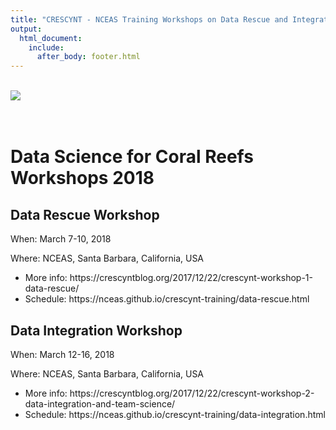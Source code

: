```yaml
---
title: "CRESCYNT - NCEAS Training Workshops on Data Rescue and Integration "
output: 
  html_document:
    include:
      after_body: footer.html
---
```



<br>
<img src="images/sb_banner.jpg">
<br>
<br></br>

# Data Science for Coral Reefs Workshops 2018


## Data Rescue Workshop

When: March 7-10, 2018

Where: NCEAS, Santa Barbara, California, USA

- More info: https://crescyntblog.org/2017/12/22/crescynt-workshop-1-data-rescue/
- Schedule: https://nceas.github.io/crescynt-training/data-rescue.html


## Data Integration Workshop

When: March 12-16, 2018

Where: NCEAS, Santa Barbara, California, USA

- More info: https://crescyntblog.org/2017/12/22/crescynt-workshop-2-data-integration-and-team-science/
- Schedule: https://nceas.github.io/crescynt-training/data-integration.html

